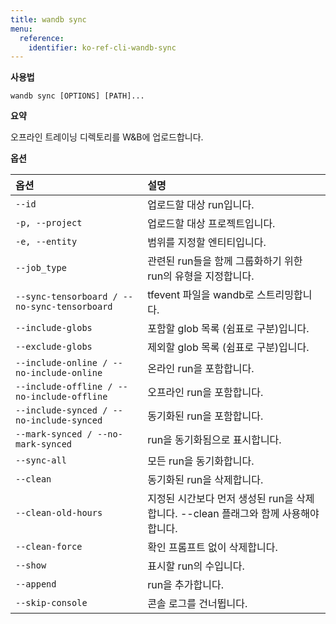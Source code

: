 ```yaml
---
title: wandb sync
menu:
  reference:
    identifier: ko-ref-cli-wandb-sync
---
```


**사용법**

`wandb sync [OPTIONS] [PATH]...`

**요약**

오프라인 트레이닝 디렉토리를 W&B에 업로드합니다.

**옵션**

| **옵션** | **설명** |
| :--- | :--- |
| `--id` | 업로드할 대상 run입니다. |
| `-p, --project` | 업로드할 대상 프로젝트입니다. |
| `-e, --entity` | 범위를 지정할 엔티티입니다. |
| `--job_type` | 관련된 run들을 함께 그룹화하기 위한 run의 유형을 지정합니다. |
| `--sync-tensorboard / --no-sync-tensorboard` | tfevent 파일을 wandb로 스트리밍합니다. |
| `--include-globs` | 포함할 glob 목록 (쉼표로 구분)입니다. |
| `--exclude-globs` | 제외할 glob 목록 (쉼표로 구분)입니다. |
| `--include-online / --no-include-online` | 온라인 run을 포함합니다. |
| `--include-offline / --no-include-offline` | 오프라인 run을 포함합니다. |
| `--include-synced / --no-include-synced` | 동기화된 run을 포함합니다. |
| `--mark-synced / --no-mark-synced` | run을 동기화됨으로 표시합니다. |
| `--sync-all` | 모든 run을 동기화합니다. |
| `--clean` | 동기화된 run을 삭제합니다. |
| `--clean-old-hours` | 지정된 시간보다 먼저 생성된 run을 삭제합니다. --clean 플래그와 함께 사용해야 합니다. |
| `--clean-force` | 확인 프롬프트 없이 삭제합니다. |
| `--show` | 표시할 run의 수입니다. |
| `--append` | run을 추가합니다. |
| `--skip-console` | 콘솔 로그를 건너뜁니다. |
